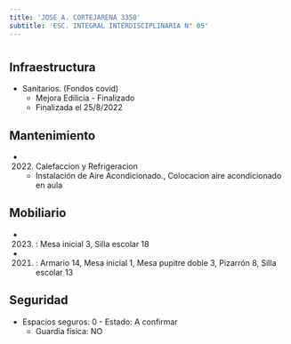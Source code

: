 ```yaml
---
title: 'JOSE A. CORTEJARENA 3350'
subtitle: 'ESC. INTEGRAL INTERDISCIPLINARIA N° 05'
---
```


#
## Infraestructura

* Sanitarios. (Fondos covid) 
    + Mejora Edilicia - Finalizado 
    + Finalizada el 25/8/2022 






## Mantenimiento

*  (2022) Calefaccion y Refrigeracion 
    + Instalación de  Aire Acondicionado., Colocacion aire acondicionado en aula





## Mobiliario

*  (2023) : Mesa inicial 3, Silla escolar 18 

*  (2021) : Armario 14, Mesa inicial 1, Mesa pupitre doble 3, Pizarrón 8, Silla escolar 13 





## Seguridad

*  Espacios seguros: 0 - Estado: A confirmar 
    + Guardia física: NO



